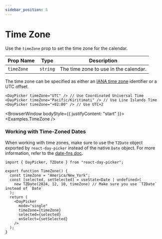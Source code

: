 ```yaml
---
sidebar_position: 5
---
```


# Time Zone

Use the `timeZone` prop to set the time zone for the calendar.

| Prop Name  | Type     | Description                           |
| ---------- | -------- | ------------------------------------- |
| `timeZone` | `string` | The time zone to use in the calendar. |

The time zone can be specified as either an [IANA time zone](https://en.wikipedia.org/wiki/List_of_tz_database_time_zones) identifier or a UTC offset.

```tsx
<DayPicker timeZone="UTC" /> // Use Coordinated Universal Time
<DayPicker timeZone="Pacific/Kiritimati" /> // Use Line Islands Time
<DayPicker timeZone="+02:00" /> // Use UTC+2
```

<BrowserWindow bodyStyle={{ justifyContent: "start" }}>
  <Examples.TimeZone />
</BrowserWindow>

### Working with Time-Zoned Dates

When working with time zones, make sure to use the `TZDate` object exported by `react-day-picker` instead of the native `Date` object. For more information, refer to the [date-fns doc](https://date-fns.org/v4.1.0/docs/Time-Zones).

```tsx
import { DayPicker, TZDate } from "react-day-picker";

export function TimeZone() {
  const timeZone = "America/New_York";
  const [selected, setSelected] = useState<Date | undefined>(
    new TZDate(2024, 12, 10, timeZone) // Make sure you use `TZDate` instead of `Date`
  );
  return (
    <DayPicker
      mode="single"
      timeZone={timeZone}
      selected={selected}
      onSelect={setSelected}
    />
  );
}
```
